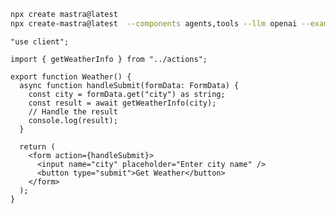 ```sh
npx create mastra@latest
npx create-mastra@latest  --components agents,tools --llm openai --example
```

```tsx
"use client";

import { getWeatherInfo } from "../actions";

export function Weather() {
  async function handleSubmit(formData: FormData) {
    const city = formData.get("city") as string;
    const result = await getWeatherInfo(city);
    // Handle the result
    console.log(result);
  }

  return (
    <form action={handleSubmit}>
      <input name="city" placeholder="Enter city name" />
      <button type="submit">Get Weather</button>
    </form>
  );
}
```
